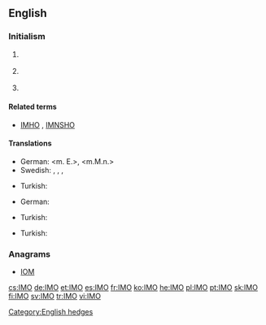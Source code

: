 ==English==

===Initialism===
{{en-initialism}}

# {{context|business}} {{initialism of|[[information|Information]] [[management|Management]] [[officer|Officer]]}}
# {{context|Internet}} {{initialism of|[[in]] [[my]] [[opinion]]}}
# {{context|nautical}} {{initialism of|w:International Maritime Organization|International Maritime Organization}}

====Related terms====
* {{sense|internet}} [[IMHO]] , [[IMNSHO]]

====Translations====
{{trans-top|{{Internet}} In My Opinion}}
* German: {{t-|de|meines Erachtens}} <m. E.>, {{t-|de|meiner Meinung nach}} <m.M.n.>
* Swedish: {{t-|sv|efter min mening|c}}, {{t-|sv|enligt min åsikt|c}}, {{t-|sv|enligt mitt förmenande}}, {{t-|sv|i mitt tycke}}
{{trans-mid}}
* Turkish: {{t+|tr|bence}}
{{trans-bottom}}

{{trans-top|{{nautical}} International Maritime Organization}}
* German: {{t-|de|Internationale Seeschifffahrts-Organisation|f}}
{{trans-mid}}
* Turkish: {{t-|tr|Uluslararası Denizcilik Teşkilatı}}
{{trans-bottom}}

{{trans-top|Information Management Officer}}
* Turkish: {{t-|tr|bilgi yönetim subayı}}
{{trans-mid}}
{{trans-bottom}}

===Anagrams===
* [[IOM#English|IOM]]

[[Category:English hedges]]

[[cs:IMO]]
[[de:IMO]]
[[et:IMO]]
[[es:IMO]]
[[fr:IMO]]
[[ko:IMO]]
[[he:IMO]]
[[pl:IMO]]
[[pt:IMO]]
[[sk:IMO]]
[[fi:IMO]]
[[sv:IMO]]
[[tr:IMO]]
[[vi:IMO]]